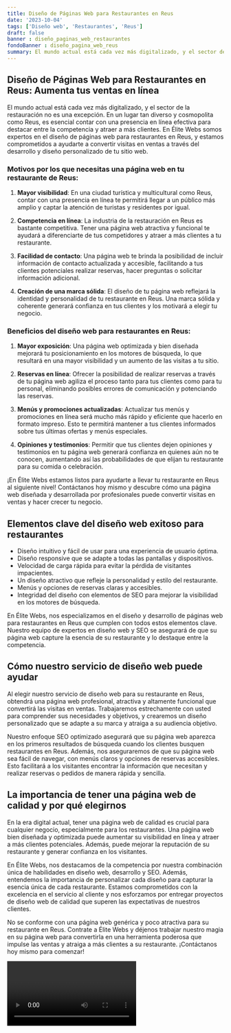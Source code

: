 ```yaml
---
title: Diseño de Páginas Web para Restaurantes en Reus
date: '2023-10-04'
tags: ['Diseño web', 'Restaurantes', 'Reus']
draft: false
banner : diseño_paginas_web_restaurantes
fondoBanner : diseño_pagina_web_reus
summary: El mundo actual está cada vez más digitalizado, y el sector de la restauración no es una excepción. En un lugar tan diverso y cosmopolita como Reus, es esencial contar con una presencia en línea efectiva para destacar entre la competencia y atraer a más clientes. En Élite Webs somos expertos en el diseño de páginas web para restaurantes en Reus, y estamos comprometidos a ayudarte a convertir visitas en ventas a través del desarrollo y diseño personalizado de tu sitio web.
---
```


## Diseño de Páginas Web para Restaurantes en Reus: Aumenta tus ventas en línea

El mundo actual está cada vez más digitalizado, y el sector de la restauración no es una excepción. En un lugar tan diverso y cosmopolita como Reus, es esencial contar con una presencia en línea efectiva para destacar entre la competencia y atraer a más clientes. En Élite Webs somos expertos en el diseño de páginas web para restaurantes en Reus, y estamos comprometidos a ayudarte a convertir visitas en ventas a través del desarrollo y diseño personalizado de tu sitio web.

### Motivos por los que necesitas una página web en tu restaurante de Reus:

1. **Mayor visibilidad**: En una ciudad turística y multicultural como Reus, contar con una presencia en línea te permitirá llegar a un público más amplio y captar la atención de turistas y residentes por igual.

2. **Competencia en línea**: La industria de la restauración en Reus es bastante competitiva. Tener una página web atractiva y funcional te ayudará a diferenciarte de tus competidores y atraer a más clientes a tu restaurante.

3. **Facilidad de contacto**: Una página web te brinda la posibilidad de incluir información de contacto actualizada y accesible, facilitando a tus clientes potenciales realizar reservas, hacer preguntas o solicitar información adicional.

4. **Creación de una marca sólida**: El diseño de tu página web reflejará la identidad y personalidad de tu restaurante en Reus. Una marca sólida y coherente generará confianza en tus clientes y los motivará a elegir tu negocio.

### Beneficios del diseño web para restaurantes en Reus:

1. **Mayor exposición**: Una página web optimizada y bien diseñada mejorará tu posicionamiento en los motores de búsqueda, lo que resultará en una mayor visibilidad y un aumento de las visitas a tu sitio.

2. **Reservas en línea**: Ofrecer la posibilidad de realizar reservas a través de tu página web agiliza el proceso tanto para tus clientes como para tu personal, eliminando posibles errores de comunicación y potenciando las reservas.

3. **Menús y promociones actualizadas**: Actualizar tus menús y promociones en línea será mucho más rápido y eficiente que hacerlo en formato impreso. Esto te permitirá mantener a tus clientes informados sobre tus últimas ofertas y menús especiales.

4. **Opiniones y testimonios**: Permitir que tus clientes dejen opiniones y testimonios en tu página web generará confianza en quienes aún no te conocen, aumentando así las probabilidades de que elijan tu restaurante para su comida o celebración.

¡En Élite Webs estamos listos para ayudarte a llevar tu restaurante en Reus al siguiente nivel! Contáctanos hoy mismo y descubre cómo una página web diseñada y desarrollada por profesionales puede convertir visitas en ventas y hacer crecer tu negocio.

<GifSeo />

<Cta />

## Elementos clave del diseño web exitoso para restaurantes

- Diseño intuitivo y fácil de usar para una experiencia de usuario óptima.
- Diseño responsive que se adapte a todas las pantallas y dispositivos.
- Velocidad de carga rápida para evitar la pérdida de visitantes impacientes.
- Un diseño atractivo que refleje la personalidad y estilo del restaurante.
- Menús y opciones de reservas claras y accesibles.
- Integridad del diseño con elementos de SEO para mejorar la visibilidad en los motores de búsqueda.

En Élite Webs, nos especializamos en el diseño y desarrollo de páginas web para restaurantes en Reus que cumplen con todos estos elementos clave. Nuestro equipo de expertos en diseño web y SEO se asegurará de que su página web capture la esencia de su restaurante y lo destaque entre la competencia.

## Cómo nuestro servicio de diseño web puede ayudar

Al elegir nuestro servicio de diseño web para su restaurante en Reus, obtendrá una página web profesional, atractiva y altamente funcional que convertirá las visitas en ventas. Trabajaremos estrechamente con usted para comprender sus necesidades y objetivos, y crearemos un diseño personalizado que se adapte a su marca y atraiga a su audiencia objetivo.

Nuestro enfoque SEO optimizado asegurará que su página web aparezca en los primeros resultados de búsqueda cuando los clientes busquen restaurantes en Reus. Además, nos aseguraremos de que su página web sea fácil de navegar, con menús claros y opciones de reservas accesibles. Esto facilitará a los visitantes encontrar la información que necesitan y realizar reservas o pedidos de manera rápida y sencilla.

## La importancia de tener una página web de calidad y por qué elegirnos

En la era digital actual, tener una página web de calidad es crucial para cualquier negocio, especialmente para los restaurantes. Una página web bien diseñada y optimizada puede aumentar su visibilidad en línea y atraer a más clientes potenciales. Además, puede mejorar la reputación de su restaurante y generar confianza en los visitantes.

En Élite Webs, nos destacamos de la competencia por nuestra combinación única de habilidades en diseño web, desarrollo y SEO. Además, entendemos la importancia de personalizar cada diseño para capturar la esencia única de cada restaurante. Estamos comprometidos con la excelencia en el servicio al cliente y nos esforzamos por entregar proyectos de diseño web de calidad que superen las expectativas de nuestros clientes.

No se conforme con una página web genérica y poco atractiva para su restaurante en Reus. Contrate a Élite Webs y déjenos trabajar nuestro magia en su página web para convertirla en una herramienta poderosa que impulse las ventas y atraiga a más clientes a su restaurante. ¡Contáctanos hoy mismo para comenzar!

<Video />

<CtaBot job='Restaurantes' city='Reus'/>

<Gmaps query='Reus+españa+maps' />